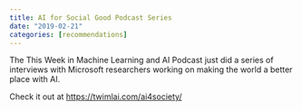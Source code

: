 ```yaml
---
title: AI for Social Good Podcast Series
date: "2019-02-21"
categories: [recommendations]
---
```


The This Week in Machine Learning and AI Podcast just did a series of interviews with Microsoft researchers working on making the world a better place with AI.

Check it out at [https://twimlai.com/ai4society/](https://twimlai.com/ai4society/)
